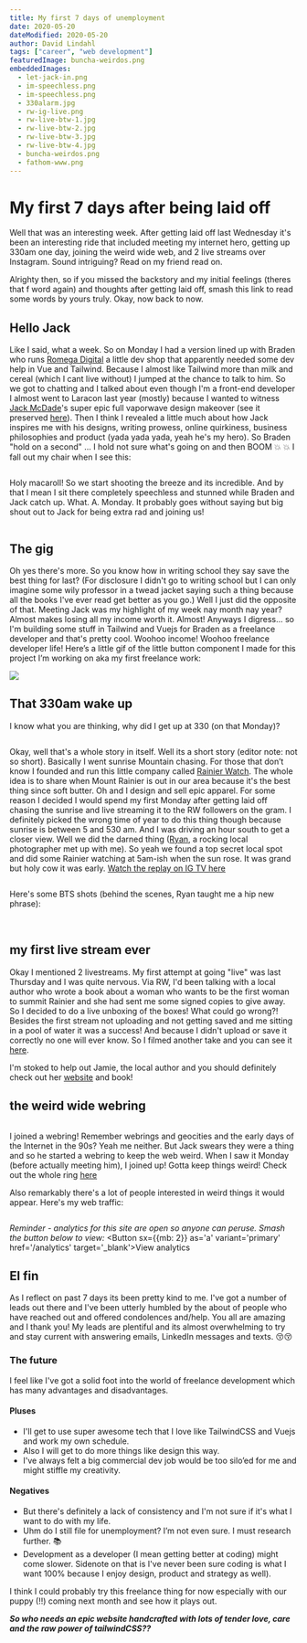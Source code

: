 ```yaml
---
title: My first 7 days of unemployment
date: 2020-05-20
dateModified: 2020-05-20
author: David Lindahl
tags: ["career", "web development"]
featuredImage: buncha-weirdos.png
embeddedImages:
  - let-jack-in.png
  - im-speechless.png
  - im-speechless.png
  - 330alarm.jpg
  - rw-ig-live.png
  - rw-live-btw-1.jpg
  - rw-live-btw-2.jpg
  - rw-live-btw-3.jpg
  - rw-live-btw-4.jpg
  - buncha-weirdos.png
  - fathom-www.png
---
```


# My first 7 days after being laid off
Well that was an interesting week. After getting laid off last Wednesday it's been an interesting ride that included meeting my internet hero, getting up 330am one day, joining the weird wide web, and 2 live streams over Instagram. Sound intriguing? Read on my friend read on.

Alrighty then, so if you missed the backstory and my initial feelings (theres that f word again) and thoughts after getting laid off, smash this link to read some words by yours truly. Okay, now back to now.

## Hello Jack
Like I said, what a week. So on Monday I had a version lined up with Braden who runs [Romega Digital](https://romegadigital.com/) a little dev shop that apparently needed some dev help in Vue and Tailwind. Because I almost like Tailwind more than milk and cereal (which I cant live without) I jumped at the chance to talk to him. So we got to chatting and I talked about even though I'm a front-end developer I almost went to Laracon last year (mostly) because I wanted to witness [Jack McDade](https://jackmcdade.com/)'s super epic full vaporwave design makeover (see it preserved [here](http://2019.laracon.us/)). Then I think I revealed a little much about how Jack inspires me with his designs, writing prowess, online quirkiness, business philosophies and product (yada yada yada, yeah he's my hero). So Braden "hold on a second" ... I hold not sure what's going on and then BOOM 💥 💥 I fall out my chair when I see this:

<Img fluid={props.embedded.image1.fluid} />

Holy macaroll! So we start shooting the breeze and its incredible. And by that I mean I sit there completely speechless and stunned while Braden and Jack catch up. What. A. Monday. It probably goes without saying but big shout out to Jack for being extra rad and joining us!

<Img fluid={props.embedded.image2.fluid} />

## The gig
Oh yes there's more. So you know how in writing school they say save the best thing for last? (For disclosure I didn't go to writing school but I can only imagine some wily professor in a twead jacket saying such a thing because all the books I've ever read get better as you go.) Well I just did the opposite of that. Meeting Jack was my highlight of my week nay month nay year? Almost makes losing all my income worth it. Almost! Anyways I digress... so I'm building some stuff in Tailwind and Vuejs for Braden as a freelance developer and that's pretty cool. Woohoo income! Woohoo freelance developer life!
Here’s a little gif of the little button component I made for this project I’m working on aka my first freelance work: 

<Image 
    src='https://i.imgur.com/Cwz0J6W.gif'
/>

## That 330am wake up
I know what you are thinking, why did I get up at 330 (on that Monday)?

<Img fixed={props.embedded.image4.fixed} />

Okay, well that's a whole story in itself. Well its a short story (editor note: not so short). Basically I went sunrise Mountain chasing. For those that don’t know I founded and run this little company called [Rainier Watch](https://rainierwatch.com). The whole idea is to share when Mount Rainier is out in our area because it's the best thing since soft butter. Oh and I design and sell epic apparel. For some reason I decided I would spend my first Monday after getting laid off chasing the sunrise and live streaming it to the RW followers on the gram. I definitely picked the wrong time of year to do this thing though because sunrise is between 5 and 530 am. And I was driving an hour south to get a closer view. Well we did the darned thing ([Ryan](https://instagram.com/rivryan_photography), a rocking local photographer met up with me). So yeah we found a top secret local spot and did some Rainier watching at 5am-ish when the sun rose. It was grand but holy cow it was early. [Watch the replay on IG TV here](https://www.instagram.com/tv/CAVInJ7jsnQ/)

<Img fixed={props.embedded.image5.fixed} />

Here's some BTS shots (behind the scenes, Ryan taught me a hip new phrase):

<Img fixed={props.embedded.image6.fixed} />
<Img fixed={props.embedded.image7.fixed} />
<Img fixed={props.embedded.image8.fixed} />
<Img fixed={props.embedded.image9.fixed} />


## my first live stream ever
Okay I mentioned 2 livestreams. My first attempt at going "live" was last Thursday and I was quite nervous. Via RW, I'd been talking with a local author who wrote a book about a woman who wants to be the first woman to summit Rainier and she had sent me some signed copies to give away. So I decided to do a live unboxing of the boxes! What could go wrong?! Besides the first stream not uploading and not getting saved and me sitting in a pool of water it was a success! And because I didn't upload or save it correctly no one will ever know. So I filmed another take and you can see it [here](https://www.instagram.com/tv/CAMOKT3AAd4/).

I'm stoked to help out Jamie, the local author and you should definitely check out her [website](https://jamiemcgillen.com/) and book!

## the weird wide webring

<Img fluid={props.embedded.image10.fluid} />

I joined a webring! Remember webrings and geocities and the early days of the Internet in the 90s? Yeah me neither. But Jack swears they were a thing and so he started a webring to keep the web weird. When I saw it Monday (before actually meeting him), I joined up! Gotta keep things weird! Check out the whole ring [here](https://weirdwidewebring.net/)

Also remarkably there's a lot of people interested in weird things it would appear. Here's my web traffic:

<Img fluid={props.embedded.image11.fluid} />


_Reminder - analytics for this site are open so anyone can peruse. Smash the button below to view:_
<Button 
    sx={{mb: 2}} 
    as='a' 
    variant='primary' 
    href='/analytics' 
    target='_blank'>View analytics
</Button>

## El fin
As I reflect on past 7 days its been pretty kind to me. I've got a number of leads out there and I've been utterly humbled by the about of people who have reached out and offered condolences and/help. You all are amazing and I thank you! My leads are plentiful and its almost overwhelming to try and stay current with answering emails,  LinkedIn messages and texts. 😚😚

### The future
I feel like I've got a solid foot into the world of freelance development which has many advantages and disadvantages.

#### Pluses
* I'll get to use super awesome tech that I love like TailwindCSS and Vuejs and work my own schedule.
* Also I will get to do more things like design this way.
* I've always felt a big commercial dev job would be too silo’ed for me and might stiffle my creativity.
#### Negatives
* But there's definitely a lack of consistency and I'm not sure if it's what I want to do with my life.
* Uhm do I still file for unemployment? I’m not even sure. I must research further. 📚
* Development as a developer (I mean getting better at coding) might come slower. Sidenote on that is I've never been sure coding is what I want 100% because I enjoy design, product and strategy as well).

I think I could probably try this freelance thing for now especially with our puppy (!!) coming next month and see how it plays out.

**_So who needs an epic website handcrafted with lots of tender love, care and the raw power of tailwindCSS??_**